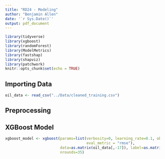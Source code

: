 ```yaml
---
title: "RD24 - Modeling"
author: "Benjamin Allen"
date: '`r Sys.Date()`'
output: pdf_document
---
```


```r
library(tidyverse)
library(xgboost)
library(randomForest)
library(ModelMetrics)
library(fastshap)
library(shapviz)
library(patchwork)
knitr::opts_chunk$set(echo = TRUE)
```

## Importing Data

```r
oil_data <- read_csv("../Data/cleaned_training.csv")
```

## Preprocessing



## XGBoost Model

```r
xgboost_model <- xgboost(params=list(verbosity=0, learning_rate=0.1, objective="reg:squarederror", 
                                     eval_metric = "rmse"),
                         data=as.matrix(oil_data[,-17]), label=as.matrix(oil_data[,17]),
                         nrounds=35)
```

